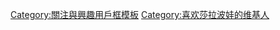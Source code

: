 {{Userbox
  |border-c = white
  |border-s = 1
  |id-c     = pink
  |id-s     = 12
  |id-fc    = black
  |info-c   = pink
  |info-s   = 10
  |info-fc  = black
  |id       = [[File:Maria Sharapova at 2009 Roland Garros, Paris, France.jpg|Maria Sharapova at 2009 Roland Garros, Paris, France|55px]]
  |info     = 這個用戶是'''[[莎拉波娃|<span style="color: green;">莎拉波娃</span>]]'''的球迷。}}<noinclude>
[[Category:關注與興趣用戶框模板]]
</noinclude><includeonly>
[[Category:喜欢莎拉波娃的维基人]]
</includeonly>